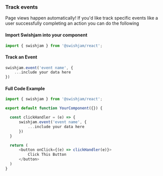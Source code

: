 ### Track events

<Tip>Page views happen automatically! If you'd like track specific events like a user successfully completing an action you can do the following</Tip>

#### Import Swishjam into your component

```javascript 
import { swishjam } from '@swishjam/react';
```

#### Track an Event 

```javascript
swishjam.event('event name', {
    ...include your data here
})
```

#### Full Code Example 
        
```javascript
import { swishjam } from '@swishjam/react';

export default function YourComponent({}) {

  const clickHandler = (e) => {
      swishjam.event('event name', {
          ...include your data here
      })
  }

  return (
      <button onClick={(e) => clickHandler(e)}>
          Click This Button
      </button>        
  )
}
```